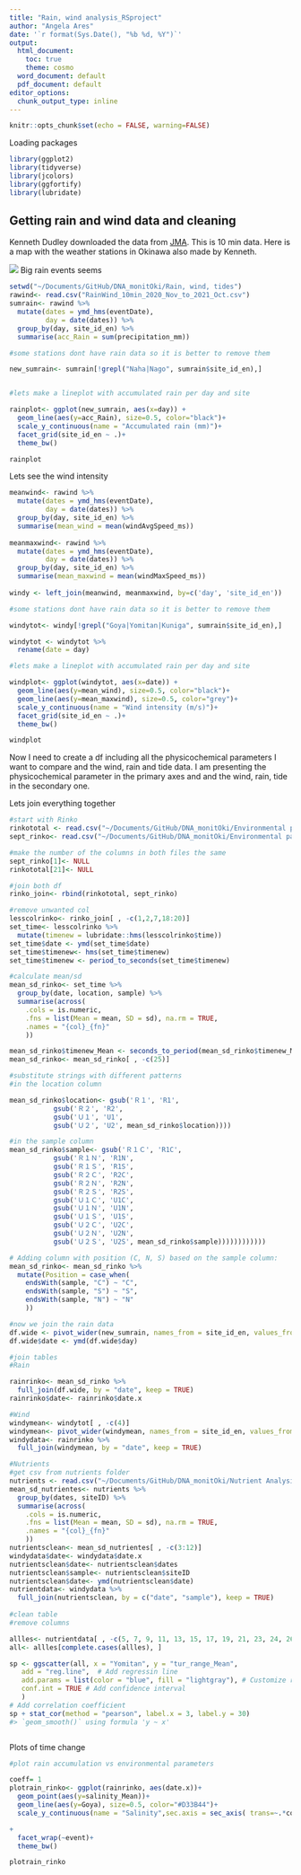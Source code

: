 ```yaml
---
title: "Rain, wind analysis_RSproject"
author: "Angela Ares"
date: '`r format(Sys.Date(), "%b %d, %Y")`'
output:
  html_document:
    toc: true
    theme: cosmo
  word_document: default
  pdf_document: default
editor_options: 
  chunk_output_type: inline
---
```


```r
knitr::opts_chunk$set(echo = FALSE, warning=FALSE)
```


Loading packages
```r
library(ggplot2)
library(tidyverse)
library(jcolors)
library(ggfortify)
library(lubridate)
```

## Getting rain and wind data and cleaning

Kenneth Dudley downloaded the data from [JMA](https://www.jma.go.jp/jma/indexe.html). This is 10 min data.
Here is a map with the weather stations in Okinawa also made by Kenneth.

![](map.png)
Big rain events seems
```r
setwd("~/Documents/GitHub/DNA_monitOki/Rain, wind, tides")
rawind<- read.csv("RainWind_10min_2020_Nov_to_2021_Oct.csv")
sumrain<- rawind %>% 
  mutate(dates = ymd_hms(eventDate),
         day = date(dates)) %>% 
  group_by(day, site_id_en) %>% 
  summarise(acc_Rain = sum(precipitation_mm))

#some stations dont have rain data so it is better to remove them

new_sumrain<- sumrain[!grepl("Naha|Nago", sumrain$site_id_en),]


#lets make a lineplot with accumulated rain per day and site 

rainplot<- ggplot(new_sumrain, aes(x=day)) + 
  geom_line(aes(y=acc_Rain), size=0.5, color="black")+
  scale_y_continuous(name = "Accumulated rain (mm)")+ 
  facet_grid(site_id_en ~ .)+ 
  theme_bw()

rainplot
```


Lets see the wind intensity
```r

meanwind<- rawind %>% 
  mutate(dates = ymd_hms(eventDate),
         day = date(dates)) %>% 
  group_by(day, site_id_en) %>% 
  summarise(mean_wind = mean(windAvgSpeed_ms))
  
meanmaxwind<- rawind %>% 
  mutate(dates = ymd_hms(eventDate),
         day = date(dates)) %>% 
  group_by(day, site_id_en) %>% 
  summarise(mean_maxwind = mean(windMaxSpeed_ms))
  
windy <- left_join(meanwind, meanmaxwind, by=c('day', 'site_id_en'))

#some stations dont have rain data so it is better to remove them

windytot<- windy[!grepl("Goya|Yomitan|Kuniga", sumrain$site_id_en),]

windytot <- windytot %>%
  rename(date = day)

#lets make a lineplot with accumulated rain per day and site 

windplot<- ggplot(windytot, aes(x=date)) + 
  geom_line(aes(y=mean_wind), size=0.5, color="black")+
  geom_line(aes(y=mean_maxwind), size=0.5, color="grey")+
  scale_y_continuous(name = "Wind intensity (m/s)")+ 
  facet_grid(site_id_en ~ .)+ 
  theme_bw()

windplot
```

Now I need to create a df including all the physicochemical parameters I want to compare and the wind, rain and tide data. 
I am presenting the physicochemical parameter in the primary axes and and the wind, rain, tide in the secondary one.

Lets join everything together
```r

#start with Rinko
rinkototal <- read.csv("~/Documents/GitHub/DNA_monitOki/Environmental parameters/rinko_all_outliers_removed.csv")
sept_rinko<- read.csv("~/Documents/GitHub/DNA_monitOki/Environmental parameters/sept_no_outliers.csv")

#make the number of the columns in both files the same
sept_rinko[1]<- NULL
rinkototal[21]<- NULL

#join both df
rinko_join<- rbind(rinkototal, sept_rinko)

#remove unwanted col
lesscolrinko<- rinko_join[ , -c(1,2,7,18:20)]
set_time<- lesscolrinko %>% 
  mutate(timenew = lubridate::hms(lesscolrinko$time))
set_time$date <- ymd(set_time$date)
set_time$timenew<- hms(set_time$timenew)
set_time$timenew <- period_to_seconds(set_time$timenew)  

#calculate mean/sd
mean_sd_rinko<- set_time %>%
  group_by(date, location, sample) %>%
  summarise(across(
    .cols = is.numeric, 
    .fns = list(Mean = mean, SD = sd), na.rm = TRUE, 
    .names = "{col}_{fn}"
    ))

mean_sd_rinko$timenew_Mean <- seconds_to_period(mean_sd_rinko$timenew_Mean) 
mean_sd_rinko<- mean_sd_rinko[ , -c(25)]

#substitute strings with different patterns
#in the location column

mean_sd_rinko$location<- gsub('Ｒ１', 'R1',
           gsub('Ｒ２', 'R2',
           gsub('Ｕ１', 'U1', 
           gsub('Ｕ２', 'U2', mean_sd_rinko$location))))

#in the sample column
mean_sd_rinko$sample<- gsub('Ｒ１Ｃ', 'R1C',
           gsub('Ｒ１Ｎ', 'R1N',
           gsub('Ｒ１Ｓ', 'R1S', 
           gsub('Ｒ２Ｃ', 'R2C', 
           gsub('Ｒ２Ｎ', 'R2N', 
           gsub('Ｒ２Ｓ', 'R2S',       
           gsub('Ｕ１Ｃ', 'U1C', 
           gsub('Ｕ１Ｎ', 'U1N',
           gsub('Ｕ１Ｓ', 'U1S',
           gsub('Ｕ２Ｃ', 'U2C',
           gsub('Ｕ２Ｎ', 'U2N',
           gsub('Ｕ２Ｓ', 'U2S', mean_sd_rinko$sample))))))))))))

# Adding column with position (C, N, S) based on the sample column:
mean_sd_rinko<- mean_sd_rinko %>%
  mutate(Position = case_when(
    endsWith(sample, "C") ~ "C",
    endsWith(sample, "S") ~ "S",
    endsWith(sample, "N") ~ "N"
    ))

#now we join the rain data
df.wide <- pivot_wider(new_sumrain, names_from = site_id_en, values_from = acc_Rain)
df.wide$date <- ymd(df.wide$day)

#join tables
#Rain

rainrinko<- mean_sd_rinko %>%
  full_join(df.wide, by = "date", keep = TRUE) 
rainrinko$date<- rainrinko$date.x

#Wind
windymean<- windytot[ , -c(4)]
windymean<- pivot_wider(windymean, names_from = site_id_en, values_from = mean_wind)
windydata<- rainrinko %>%
  full_join(windymean, by = "date", keep = TRUE)

#Nutrients
#get csv from nutrients folder
nutrients <- read.csv("~/Documents/GitHub/DNA_monitOki/Nutrient Analysis/microMtotal.csv")
mean_sd_nutrientes<- nutrients %>%
  group_by(dates, siteID) %>%
  summarise(across(
    .cols = is.numeric, 
    .fns = list(Mean = mean, SD = sd), na.rm = TRUE, 
    .names = "{col}_{fn}"
    ))
nutrientsclean<- mean_sd_nutrientes[ , -c(3:12)]
windydata$date<- windydata$date.x
nutrientsclean$date<- nutrientsclean$dates
nutrientsclean$sample<- nutrientsclean$siteID
nutrientsclean$date<- ymd(nutrientsclean$date)
nutrientdata<- windydata %>%
  full_join(nutrientsclean, by = c("date", "sample"), keep = TRUE)
  
#clean table
#remove columns

allles<- nutrientdata[ , -c(5, 7, 9, 11, 13, 15, 17, 19, 21, 23, 24, 26, 30:32, 35, 36, 39, 41, 43, 45, 47, 48, 49, 50)]
all<- allles[complete.cases(allles), ]

sp <- ggscatter(all, x = "Yomitan", y = "tur_range_Mean",
   add = "reg.line",  # Add regressin line
   add.params = list(color = "blue", fill = "lightgray"), # Customize reg. line
   conf.int = TRUE # Add confidence interval
   )
# Add correlation coefficient
sp + stat_cor(method = "pearson", label.x = 3, label.y = 30)
#> `geom_smooth()` using formula 'y ~ x'



```


Plots of time change

```r
#plot rain accumulation vs environmental parameters

coeff= 1
plotrain_rinko<- ggplot(rainrinko, aes(date.x))+ 
  geom_point(aes(y=salinity_Mean))+
  geom_line(aes(y=Goya), size=0.5, color="#D33B44")+
  scale_y_continuous(name = "Salinity",sec.axis = sec_axis( trans=~.*coeff, name="Cummulative rain (mm)"))

+ 
  facet_wrap(~event)+ 
  theme_bw()

plotrain_rinko
```




